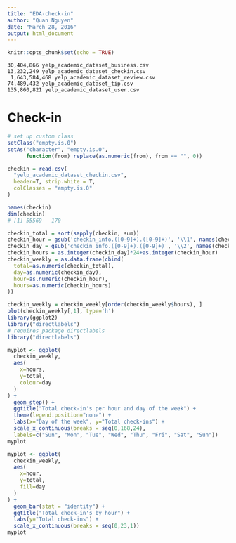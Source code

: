 ```yaml
---
title: "EDA-check-in"
author: "Quan Nguyen"
date: "March 28, 2016"
output: html_document
---
```


```r
knitr::opts_chunk$set(echo = TRUE)
```

```
30,404,866 yelp_academic_dataset_business.csv
13,232,249 yelp_academic_dataset_checkin.csv
 1,643,584,468 yelp_academic_dataset_review.csv
74,489,432 yelp_academic_dataset_tip.csv
135,860,821 yelp_academic_dataset_user.csv
```

# Check-in

```r
# set up custom class
setClass("empty.is.0")
setAs("character", "empty.is.0", 
      function(from) replace(as.numeric(from), from == "", 0))

checkin = read.csv(
  "yelp_academic_dataset_checkin.csv", 
  header=T, strip.white = T, 
  colClasses = "empty.is.0"
)

names(checkin)
dim(checkin)
# [1] 55569   170

checkin_total = sort(sapply(checkin, sum))
checkin_hour = gsub('checkin_info.([0-9]+).([0-9]+)', '\\1', names(checkin_total))
checkin_day = gsub('checkin_info.([0-9]+).([0-9]+)', '\\2', names(checkin_total))
checkin_hours = as.integer(checkin_day)*24+as.integer(checkin_hour)
checkin_weekly = as.data.frame(cbind(
  total=as.numeric(checkin_total), 
  day=as.numeric(checkin_day), 
  hour=as.numeric(checkin_hour), 
  hours=as.numeric(checkin_hours)
))
```

``` r
checkin_weekly = checkin_weekly[order(checkin_weekly$hours), ]
plot(checkin_weekly[,1], type='h')
library(ggplot2)
library("directlabels")
# requires package directlabels
library("directlabels")

myplot <- ggplot(
  checkin_weekly,
  aes(
    x=hours,
    y=total,
    colour=day
  )
) +
  geom_step() +
  ggtitle("Total check-in's per hour and day of the week") +
  theme(legend.position="none") +
  labs(x="Day of the week", y="Total check-ins") +
  scale_x_continuous(breaks = seq(0,168,24),
  labels=c("Sun", "Mon", "Tue", "Wed", "Thu", "Fri", "Sat", "Sun"))
myplot

myplot <- ggplot(
  checkin_weekly,
  aes(
    x=hour,
    y=total,
    fill=day
  )
) +
  geom_bar(stat = "identity") +
  ggtitle("Total check-in's by hour") +
  labs(y="Total check-ins") +
  scale_x_continuous(breaks = seq(0,23,1))
myplot
```

